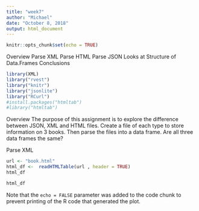 ```yaml
---
title: "week7"
author: "Michael"
date: "October 8, 2018"
output: html_document
---
```


```r
knitr::opts_chunk$set(echo = TRUE)
```

Overview
Parse XML
Parse HTML
Parse JSON
Looks at Structure of Data.Frames
Conclusions


```r
library(XML)
library("rvest")
library("knitr")
library("jsonlite")
library("RCurl")
#install.packages("htmltab")
#library("htmltab")
```

Overview
The purpose of this assignment is to explore the difference between JSON, XML and HTML files. Create a file of each type to store information on 3 books. Then parse the files into a data frame. Are all three data frames the same?

Parse XML 
 
 
 
```r
url <- "book.html"
html_df <-  readHTMLTable(url , header = TRUE)
html_df 
```
 
 
 
```r
html_df 
```
 
 
 
 
 
 
 
 
 
 
 
Note that the `echo = FALSE` parameter was added to the code chunk to prevent printing of the R code that generated the plot.
